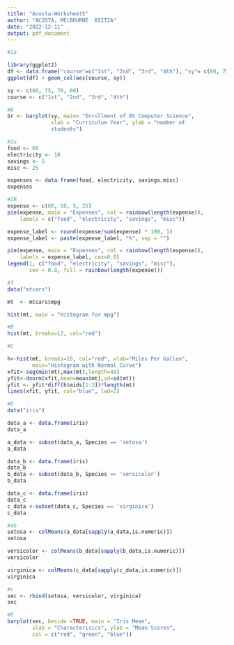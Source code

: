 ```yaml
---
title: "Acosta-Worksheet5"
author: "ACOSTA, MELBOURNE  BSIT2A"
date: "2022-12-11"
output: pdf_document
---
```


```r
#1a

library(ggplot2)
df <- data.frame("course"=c("1st", "2nd", "3rd", "4th"), "sy"= c(80, 75, 70, 60))
ggplot(df) + geom_col(aes(course, sy))

sy <- c(80, 75, 70, 60)
course <- c("1st", "2nd", "3rd", "4th")

```

```r
#b
br <- barplot(sy, main= "Enrollment of BS Computer Science",
              xlab = "Curriculum Year", ylab = "number of
              students")
```
```r
#2a
food <- 60
electricity <- 10
savings <- 5
misc <- 25

expenses <- data.frame(food, electricity, savings,misc)
expenses
```
```r
#2B
expense <- c(60, 10, 5, 25)
pie(expense, main = "Expenses", col = rainbow(length(expense)),
    labels = c("food", "electricity", "savings", "misc"))

expense_label <- round(expense/sum(expense) * 100, 1)
expense_label <- paste(expense_label, "%", sep = "")

pie(expense, main = "Expenses", col = rainbow(length(expense)),
    labels = expense_label, cex=0.8)
legend(1, c("food", "electricity", "savings", "misc"),
       cex = 0.8, fill = rainbow(length(expense)))
```

```r
#3
data("mtcars")

mt  <- mtcars$mpg

hist(mt, main = "Histogram for mpg")
```
```r
#B
hist(mt, breaks=12, col="red")
```
```r
#C

h<-hist(mt, breaks=10, col="red", xlab="Miles Per Gallon",
        main="Histogram with Normal Curve")
xfit<-seq(min(mt),max(mt),length=40)
yfit<-dnorm(xfit,mean=mean(mt),sd=sd(mt))
yfit <- yfit*diff(h$mids[1:2])*length(mt)
lines(xfit, yfit, col="blue", lwd=2)
```
```r
#D
data("iris")

data_a <- data.frame(iris)
data_a

a_data <- subset(data_a, Species == 'setosa')
a_data

data_b <- data.frame(iris)
data_b
b_data <- subset(data_b, Species == 'versicolor')
b_data

data_c <- data.frame(iris)
data_c
c_data <-subset(data_c, Species == 'virginica')
c_data
```
```r
#4b
setosa <- colMeans(a_data[sapply(a_data,is.numeric)])
setosa

versicolor <- colMeans(b_data[sapply(b_data,is.numeric)])
versicolor

virginica <- colMeans(c_data[sapply(c_data,is.numeric)])
virginica
```
```r
#c
sec <- rbind(setosa, versicolor, virginica)
sec

```
```r
#D
barplot(sec, beside =TRUE, main = "Iris Mean",
        xlab = "Characterisics", ylab = "Mean Scores",
        col = c("red", "green", "blue"))
```
